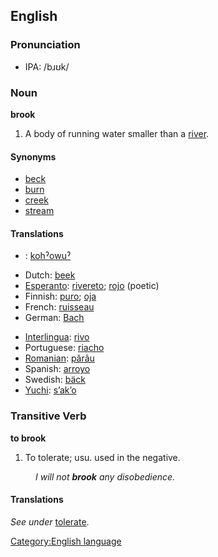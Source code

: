 ==English==

===Pronunciation===
*IPA: /bɹʊk/
===Noun===
'''brook'''
# A body of running water smaller than a [[river]].

====Synonyms====
*[[beck]]
*[[burn]]
*[[creek]]
*[[stream]]

====Translations====
{{top}}
*{{arp}}: [[kohˀowuˀ]]
*Dutch: [[beek]] {{f}}
*[[w:Esperanto|Esperanto]]: [[rivereto]]; [[rojo]] (poetic)
*Finnish: [[puro#Finnish|puro]]; [[oja#Finnish|oja]]
*French: [[ruisseau]] {{m}}
*German: [[Bach]] {{m}}
{{mid}}
*[[w:Interlingua|Interlingua]]: [[rivo]]
*Portuguese: [[riacho]] {{m}}
*[[w:Romanian language|Romanian]]: [[părâu]] {{n}}
*Spanish: [[arroyo]] {{m}}
*Swedish: [[bäck]] {{c}}
*[[Yuchi]]: [[sʼakʼo]]
{{bottom}}

===Transitive Verb===
'''to brook'''
# To tolerate; usu. used in the negative.
: ''I will not '''brook''' any disobedience.''

====Translations====
''See under'' [[tolerate#Translations|tolerate]].

[[Category:English language]]